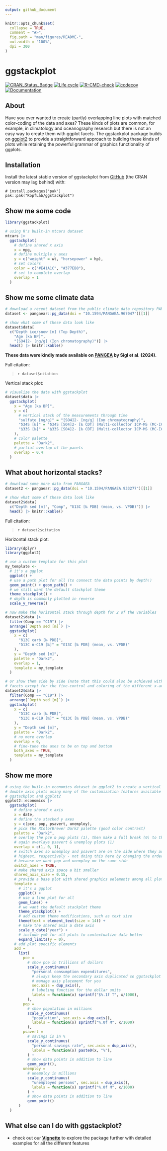 ```yaml
---
output: github_document
---
```


<!-- README.md is generated from README.Rmd. Please edit that file -->

```r
knitr::opts_chunk$set(
  collapse = TRUE,
  comment = "#>",
  fig.path = "man/figures/README-",
  out.width = "100%",
  dpi = 300
)
```

# ggstackplot

<!-- badges: start -->
[![CRAN_Status_Badge](https://www.r-pkg.org/badges/version/ggstackplot)](https://cran.r-project.org/package=ggstackplot)
[![Life cycle](https://img.shields.io/badge/lifecycle-stable-brightgreen.svg)](https://lifecycle.r-lib.org/articles/stages.html)
[![R-CMD-check](https://github.com/KopfLab/ggstackplot/actions/workflows/R-CMD-check.yaml/badge.svg)](https://github.com/KopfLab/ggstackplot/actions/workflows/R-CMD-check.yaml)
[![codecov](https://codecov.io/gh/kopflab/ggstackplot/branch/main/graph/badge.svg?token=SN0YDIJ6Y6)](https://app.codecov.io/gh/kopflab/ggstackplot)
[![Documentation](https://img.shields.io/badge/docs-online-green.svg)](https://ggstackplot.kopflab.org/)
<!-- badges: end -->

## About

Have you ever wanted to create (partly) overlapping line plots with matched color-coding of the data and axes? These kinds of plots are common, for example, in climatology and oceanography research but there is not an easy way to create them with ggplot facets. The ggstackplot package builds on [ggplot2](https://ggplot2.tidyverse.org/) to provide a straightforward approach to building these kinds of plots while retaining the powerful grammar of graphics functionality of ggplots.

## Installation

Install the latest stable version of ggstackplot from [GitHub](https://github.com/KopfLab/ggstackplot) (the CRAN version may lag behind) with:

```
# install.packages("pak")
pak::pak("KopfLab/ggstackplot")
```

## Show me some code

```r
library(ggstackplot)

# using R's built-in mtcars dataset
mtcars |> 
  ggstackplot(
    # define shared x axis
    x = mpg, 
    # define multiple y axes
    y = c("weight" = wt, "horsepower" = hp),
    # set colors
    color = c("#E41A1C", "#377EB8"),
    # set to complete overlap
    overlap = 1
  )
```

## Show me some climate data

```r
# download a recent dataset from the public climate data repository PANGAEA
dataset <- pangaear::pg_data(doi = "10.1594/PANGAEA.967047")[[1]]

# show what some of these data look like
dataset$data[
  c("Depth ice/snow [m] (Top Depth)", 
    "Age [ka BP]", 
    "[SO4]2- [ng/g] (Ion chromatography)")] |>
  head() |> knitr::kable()
```

**These data were kindly made available on [PANGEA](`r dataset$url`) by Sigl et al. (2024).**

Full citation:

> `r dataset$citation`

Vertical stack plot:

```r
# visualize the data with ggstackplot
dataset$data |> 
  ggstackplot(
    x = "Age [ka BP]",
    y = c(
      # vertical stack of the measurements through time
      "sulfate [ng/g]" = "[SO4]2- [ng/g] (Ion chromatography)",
      "δ34S [‰]" = "δ34S [SO4]2- [‰ CDT] (Multi-collector ICP-MS (MC-IC...)",
      "Δ33S [‰]" = "Δ33S [SO4]2- [‰ CDT] (Multi-collector ICP-MS (MC-IC...)"
    ),
    # color palette
    palette = "Dark2",
    # partial overlap of the panels
    overlap = 0.4
  )
```

## What about horizontal stacks?

```r
# download some more data from PANGAEA
dataset2 <- pangaear::pg_data(doi = "10.1594/PANGAEA.933277")[[1]]

# show what some of these data look like
dataset2$data[
  c("Depth sed [m]", "Comp", "δ13C [‰ PDB] (mean, vs. VPDB)")] |>
  head() |> knitr::kable()
```

Full citation:

> `r dataset2$citation`

Horizontal stack plot:

```r
library(dplyr)
library(ggplot2)

# use a custom template for this plot
my_template <-
  # it's a ggplot
  ggplot() +
  # use a path plot for all (to connect the data points by depth!)
  geom_point() + geom_path() +
  # we still want the default stackplot theme
  theme_stackplot() +
  # depth is commonly plotted in reverse
  scale_y_reverse()

# now make the horizontal stack through depth for 2 of the variables
dataset2$data |> 
  filter(Comp == "C19") |>
  arrange(`Depth sed [m]`) |>
  ggstackplot(
    x = c(
      "δ13C carb [‰ PDB]",
      "δ13C n-C19 [‰]" = "δ13C [‰ PDB] (mean, vs. VPDB)"
    ),
    y = "Depth sed [m]",
    palette = "Dark2",
    overlap = 1,
    template = my_template
  )
```

```r
# or show them side by side (note that this could also be achieved with ggplot
# facets except for the fine-control and coloring of the different x-axes)
dataset2$data |> 
  filter(Comp == "C19") |>
  arrange(`Depth sed [m]`) |>
  ggstackplot(
    x = c(
      "δ13C carb [‰ PDB]",
      "δ13C n-C19 [‰]" = "δ13C [‰ PDB] (mean, vs. VPDB)"
    ),
    y = "Depth sed [m]",
    palette = "Dark2",
    # no more overlap
    overlap = 0, 
    # fine-tune the axes to be on top and bottom
    both_axes = TRUE,
    template = my_template
  )
```

## Show me more

```r
# using the built-in economics dataset in ggplot2 to create a vertical stacke of
# double axis plots using many of the customization features available with 
# ggstackplot and ggplot2
ggplot2::economics |>
  ggstackplot(
    # define shared x axis
    x = date, 
    # define the stacked y axes
    y = c(pce, pop, psavert, unemploy),
    # pick the RColorBrewer Dark2 palette (good color contrast)
    palette = "Dark2",
    # overlay the pce & pop plots (1), then make a full break (0) to the once
    # again overlaye psavert & unemploy plots (1)
    overlap = c(1, 0, 1),
    # switch axes so unemploy and psavert are on the side where they are 
    # highest, respectively - not doing this here by changing the order of y
    # because we want pop and unemploy on the same side
    switch_axes = TRUE,
    # make shared axis space a bit smaller
    shared_axis_size = 0.15,
    # provide a base plot with shared graphics eelements among all plots
    template = 
      # it's a ggplot
      ggplot() +
      # use a line plot for all
      geom_line() +
      # we want the default stackplot theme
      theme_stackplot() +
      # add custom theme modifications, such as text size
      theme(text = element_text(size = 14)) +
      # make the shared axis a date axis
      scale_x_date("year") +
      # include y=0 for all plots to contextualize data better
      expand_limits(y = 0),
    # add plot specific elements
    add = 
      list(
        pce = 
          # show pce in trillions of dollars
          scale_y_continuous(
            "personal consumption expenditures", 
            # always keep the secondary axis duplicated so ggstackplot can
            # manage axis placement for you
            sec.axis = dup_axis(),
            # labeling function for the dollar units
            labels = function(x) sprintf("$%.1f T", x/1000),
          ),
        pop = 
          # show population in millions
          scale_y_continuous(
            "population", sec.axis = dup_axis(),
            labels = function(x) sprintf("%.0f M", x/1000)
          ),
        psavert = 
          # savings is in %
          scale_y_continuous(
            "personal savings rate", sec.axis = dup_axis(),
            labels = function(x) paste0(x, "%"),
          ) +
          # show data points in addition to line
          geom_point(),
        unemploy = 
          # unemploy in millions
          scale_y_continuous(
            "unemployed persons", sec.axis = dup_axis(),
            labels = function(x) sprintf("%.0f M", x/1000)
          ) +
          # show data points in addition to line
          geom_point()
      )
  )
```

## What else can I do with ggstackplot?

- check out our **[Vignette](https://ggstackplot.kopflab.org/articles/ggstackplot.html)** to explore the package further with detailed examples for all the different features
